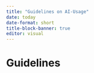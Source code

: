 ```yaml
---
title: "Guidelines on AI-Usage"
date: today
date-format: short
title-block-banner: true
editor: visual
---
```


# Guidelines
